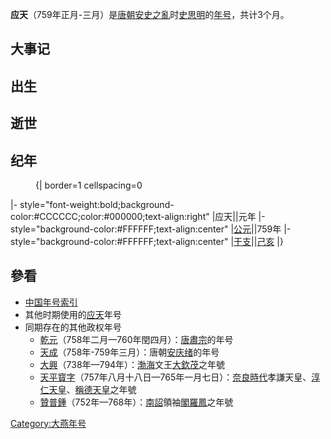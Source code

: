 {{Eranamebox|年号=应天
|起讫时间= 759年正月-三月
|政权= 大燕
|帝王= [[史思明|史思明]]
|历时= 3个月
|timeline= <timeline>
ImageSize  = width:200 height:50
PlotArea   = width:180 height:30 left:10 bottom:20
TimeAxis   = orientation:horizontal
DateFormat = yyyy
Period     = from:618 till:907
AlignBars  = early
ScaleMajor = increment:40 start:623
Colors =
  id:canvas value:rgb(1,1,0.85)
BackgroundColors = canvas:canvas
PlotData =
  width:15 color:black
  bar:era from:start till:end
  bar:era from:759 till:759 color:red
</timeline>
|说明= <span style="color: red">应天</span>在'''唐朝'''时期的位置。 
}}
'''应天'''（759年正月-三月）是[[唐朝|唐朝]][[安史之亂|安史之亂]]时[[史思明|史思明]]的[[年号|年号]]，共计3个月。

==大事记==

==出生==

==逝世==

==纪年==

:{| border=1 cellspacing=0
|- style="font-weight:bold;background-color:#CCCCCC;color:#000000;text-align:right"
|应天||元年
|- style="background-color:#FFFFFF;text-align:center"
|[[公元纪年|公元]]||759年
|- style="background-color:#FFFFFF;text-align:center"
|[[干支纪年|干支]]||[[己亥|己亥]]
|}

==參看==
*[[中国年号索引|中国年号索引]]
*其他时期使用的[[应天|应天]]年号
*同期存在的其他政权年号
**[[乾元_(唐肅宗)|乾元]]（758年二月—760年閏四月）：[[唐肅宗|唐肅宗]]的年号
**[[天成_(安庆绪)|天成]]（758年-759年三月）：唐朝[[安庆绪|安庆绪]]的年号
**[[大興_(大欽茂)|大興]]（738年—794年）：[[渤海国|渤海]]文王[[大欽茂|大欽茂]]之年號
**[[天平寳字|天平寳字]]（757年八月十八日—765年一月七日）：[[奈良時代|奈良時代]]孝謙天皇、[[淳仁天皇|淳仁天皇]]、[[稱德天皇|稱德天皇]]之年號
**[[贊普鍾|贊普鍾]]（752年—768年）：[[南詔|南詔]]領袖[[閣羅鳳|閣羅鳳]]之年號

{{年号|--|[[中国年号索引|唐朝年號]]|[[顺天_(史思明)|顺天]]}}
{{唐朝年号}}
[[Category:大燕年号|Category:大燕年号]]